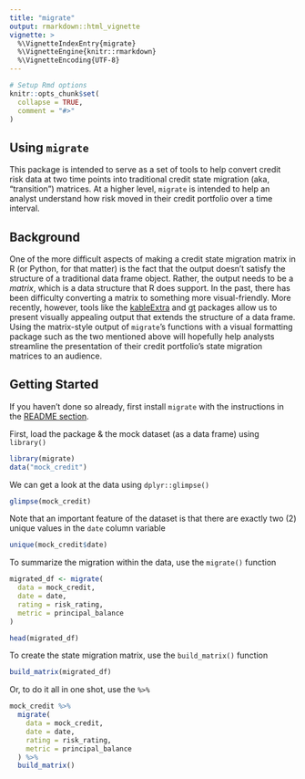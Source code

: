 ```yaml
---
title: "migrate"
output: rmarkdown::html_vignette
vignette: >
  %\VignetteIndexEntry{migrate}
  %\VignetteEngine{knitr::rmarkdown}
  %\VignetteEncoding{UTF-8}
---
```


```r
# Setup Rmd options
knitr::opts_chunk$set(
  collapse = TRUE,
  comment = "#>"
)
```

## Using `migrate`

This package is intended to serve as a set of tools to help convert credit risk data at two time points into traditional credit state migration (aka, "transition") matrices. At a higher level, `migrate` is intended to help an analyst understand how risk moved in their credit portfolio over a time interval.

## Background

One of the more difficult aspects of making a credit state migration matrix in R (or Python, for that matter) is the fact that the output doesn't satisfy the structure of a traditional data frame object. Rather, the output needs to be a *matrix*, which is a data structure that R does support. In the past, there has been difficulty converting a matrix to something more visual-friendly. More recently, however, tools like the [kableExtra]() and [gt]() packages allow us to present visually appealing output that extends the structure of a data frame. Using the matrix-style output of `migrate`'s functions with a visual formatting package such as the two mentioned above will hopefully help analysts streamline the presentation of their credit portfolio's state migration matrices to an audience.

## Getting Started

If you haven't done so already, first install `migrate` with the instructions in the [README section](https://github.com/mthomas-ketchbrook/migrate#Installation).

First, load the package & the mock dataset (as a data frame) using `library()`

```r
library(migrate)
data("mock_credit")
```

We can get a look at the data using `dplyr::glimpse()`

```r
glimpse(mock_credit)
```

Note that an important feature of the dataset is that there are exactly two (2) unique values in the `date` column variable

```r
unique(mock_credit$date)
```

To summarize the migration within the data, use the `migrate()` function

```r
migrated_df <- migrate(
  data = mock_credit, 
  date = date, 
  rating = risk_rating, 
  metric = principal_balance
)

head(migrated_df)
```

To create the state migration matrix, use the `build_matrix()` function
```r
build_matrix(migrated_df)
```

Or, to do it all in one shot, use the `%>%`
```r
mock_credit %>% 
  migrate(
    data = mock_credit, 
    date = date, 
    rating = risk_rating, 
    metric = principal_balance
  ) %>% 
  build_matrix()
```
